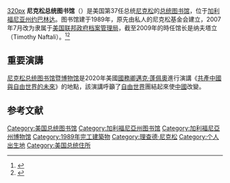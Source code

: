 [[file:Nixon_Library_and_Gardens.jpg|320px]]
'''尼克松总统图书馆'''（{{lang-en|Richard Nixon Presidential Library and Museum}}）是美国第37任总统[[尼克松|尼克松]]的[[总统图书馆|总统图书馆]]，位于[[加利福尼亚州|加利福尼亚州]][[约巴林达_(加利福尼亚州)|约巴林达]]。图书馆建于1989年，原先由私人的尼克松基金会建立，2007年7月改为隶属于[[国家档案和记录管理局|美国联邦政府档案管理局]]，截至2009年的時任馆长是纳夫塔立（Timothy Naftali）。<ref>{{Cite news |url=https://www.voachinese.com/a/a-21-2009-10-02-voa33-63544252/1004991.html |title=美国华人要求尼克松图书馆移除毛泽东塑像 |date=2009-10-02 |accessdate=2018-09-12 |archive-date=2018-09-12 |archive-url=https://web.archive.org/web/20180912165912/https://www.voachinese.com/a/a-21-2009-10-02-voa33-63544252/1004991.html |dead-url=no }}</ref><ref>{{Cite news |url=https://www.voachinese.com/a/a-21-w2009-06-28-voa24-61375827/1028071.html |title=华人促撤除尼克松图书馆毛周铜像 |date=2009-06-28 |accessdate=2018-09-12 |archive-date=2018-09-12 |archive-url=https://web.archive.org/web/20180912204240/https://www.voachinese.com/a/a-21-w2009-06-28-voa24-61375827/1028071.html |dead-url=no }}</ref>

==重要演講==
[[尼克松总统图书馆暨博物馆|尼克松总统图书馆暨博物馆]]是2020年美國[[美国国务卿|國務卿]][[邁克·蓬佩奧|邁克·蓬佩奧]]進行演講《[[共產中國與自由世界的未來|共產中國與自由世界的未來]]》的地點，該演講呼籲了[[自由世界|自由世界]]團結起來使[[中國|中國]]改變。

==参考文献==
<div class="references-small">
<references />
</div>
{{理查德·尼克松}}

[[Category:美国总统图书馆|Category:美国总统图书馆]]
[[Category:加利福尼亞州图书馆|Category:加利福尼亞州图书馆]]
[[Category:加利福尼亞州博物馆|Category:加利福尼亞州博物馆]]
[[Category:1989年完工建築物|Category:1989年完工建築物]]
[[Category:理查德·尼克松|Category:理查德·尼克松]]
[[Category:个人出生地|Category:个人出生地]]
[[Category:美国总统住所|Category:美国总统住所]]